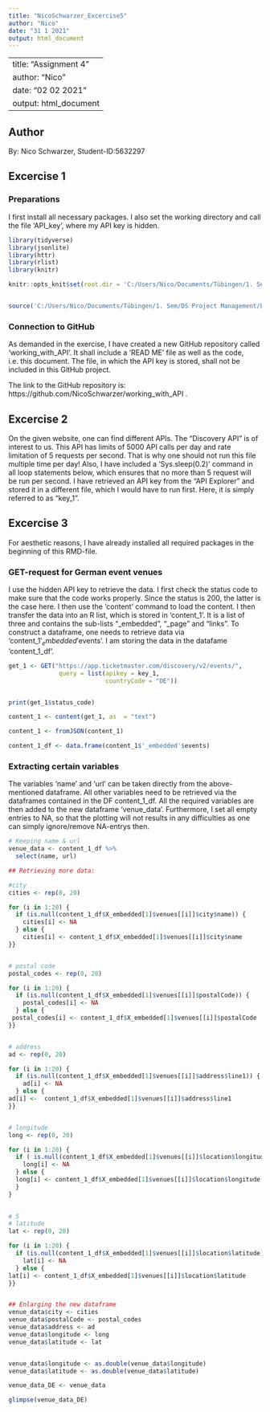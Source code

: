 ```yaml
---
title: "NicoSchwarzer_Excercise5"
author: "Nico"
date: "31 1 2021"
output: html_document
---
```

---
title: "Assignment 4"
author: "Nico"
date: "02 02 2021"
output: html_document
---


## Author
By: Nico Schwarzer, 
Student-ID:5632297

## Excercise  1 

### Preparations 

I first install all necessary packages. I also set the working directory and call the file 'API_key', where my API key is hidden. 
```r

library(tidyverse)
library(jsonlite)
library(httr)
library(rlist)
library(knitr)

knitr::opts_knit$set(root.dir = 'C:/Users/Nico/Documents/Tübingen/1. Sem/DS Project Management/Exercises/E5/working_with_API')


source('C:/Users/Nico/Documents/Tübingen/1. Sem/DS Project Management/Exercises/E5/API_key.R')

```

### Connection to GitHub 

As demanded in the exercise, I have created a new GitHub repository called 'working_with_API'. It shall include a 'READ ME' file as well as the code, i.e. this document. The file, in which the API key is stored, shall not be included in this GitHub project. 

The link to the GitHub repository is: https://github.com/NicoSchwarzer/working_with_API . 



## Excercise 2 

On the given website, one can find different APIs. The "Discovery API" is of interest to us. This API has limits of 5000 API calls per day and rate limitation of 5 requests per second. That is why one should not run this file multiple time per day! Also, I have included a 'Sys.sleep(0.2)' command in all loop statements below, which ensures that no more than 5 request will be run per second. I have retrieved an API key from the "API Explorer" and stored it in a different file, which I would have to run first. Here, it is simply referred to as "key_1". 



## Excercise 3 

For aesthetic reasons, I have already installed all required packages in the beginning of this RMD-file. 

### GET-request for German event venues 

I use the hidden API key to retrieve the data. I first check the status code to make sure that the code works properly. Since the status is 200, the latter is the case here. I then use the 'content' command to load the content. I then transfer the data into an R list, which is stored in 'content_1'. It is a list of three and contains the sub-lists "_embedded", "_page" and "links". To construct a dataframe, one needs to retrieve data via 'content_1$'_embedded'$events'. I am storing the data in the datafame 'content_1_df'.

```r



get_1 <- GET("https://app.ticketmaster.com/discovery/v2/events/",
              query = list(apikey = key_1,
                           countryCode = "DE")) 


print(get_1$status_code)

content_1 <- content(get_1, as  = "text")

content_1 <- fromJSON(content_1)

content_1_df <- data.frame(content_1$'_embedded'$events)

```

### Extracting certain variables 

The variables 'name' and 'url' can be taken directly from the above-mentioned dataframe. All other variables need to be retrieved via the dataframes contained in the DF content_1_df. All the required variables are then added to the new dataframe 'venue_data'. Furthermore, I set all empty entries to NA, so that the plotting will not results in any difficulties as one can simply ignore/remove NA-entrys then. 

```r

# Keeping name & url
venue_data <- content_1_df %>%
  select(name, url)

## Retrieving more data:

#city
cities <- rep(0, 20)

for (i in 1:20) {
  if (is.null(content_1_df$X_embedded[1]$venues[[i]]$city$name)) {
    cities[i] <- NA
  } else {
    cities[i] <- content_1_df$X_embedded[1]$venues[[i]]$city$name
}}


# postal code
postal_codes <- rep(0, 20)

for (i in 1:20) {
  if (is.null(content_1_df$X_embedded[1]$venues[[i]]$postalCode)) {
    postal_codes[i] <- NA
  } else {
 postal_codes[i] <- content_1_df$X_embedded[1]$venues[[i]]$postalCode
}}


# address
ad <- rep(0, 20)

for (i in 1:20) {
  if (is.null(content_1_df$X_embedded[1]$venues[[i]]$address$line1)) {
    ad[i] <- NA
  } else {
ad[i] <-  content_1_df$X_embedded[1]$venues[[i]]$address$line1
}}


# longitude
long <- rep(0, 20)

for (i in 1:20) {
  if ( is.null(content_1_df$X_embedded[1]$venues[[i]]$location$longitude)) {
    long[i] <- NA
  } else {
  long[i] <- content_1_df$X_embedded[1]$venues[[i]]$location$longitude
  } 
}

  
# 5 
# latitude 
lat <- rep(0, 20)

for (i in 1:20) {
  if (is.null(content_1_df$X_embedded[1]$venues[[i]]$location$latitude)) {
    lat[i] <- NA
  } else {
lat[i] <- content_1_df$X_embedded[1]$venues[[i]]$location$latitude
}}


## Enlarging the new dataframe 
venue_data$city <- cities
venue_data$postalCode <- postal_codes
venue_data$address <- ad
venue_data$longitude <- long
venue_data$latitude <- lat


venue_data$longitude <- as.double(venue_data$longitude)
venue_data$latitude <- as.double(venue_data$latitude)

venue_data_DE <- venue_data

glimpse(venue_data_DE)

```

